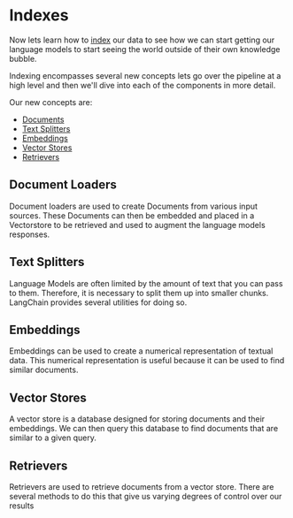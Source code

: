 
<Meta title="Indexes/Overview" />

# Indexes

Now lets learn how to [index](https://js.langchain.com/docs/modules/indexes/) our data to see how we can start getting
our language models to start seeing the world outside of their own knowledge bubble.

Indexing encompasses several new concepts lets go over the pipeline at a high level and then 
we'll dive into each of the components in more detail.

Our new concepts are:

  - [Documents](https://js.langchain.com/docs/modules/indexes/document_loaders/)
  - [Text Splitters](https://js.langchain.com/docs/modules/indexes/text_splitter/)
  - [Embeddings](https://js.langchain.com/docs/modules/models/embeddings/)
  - [Vector Stores](https://js.langchain.com/docs/modules/indexes/vector_stores/)
  - [Retrievers](https://js.langchain.com/docs/modules/indexes/retrievers/)

## Document Loaders

Document loaders are used to create Documents from various input sources. 
These Documents can then be embedded and placed in a Vectorstore to be retrieved 
and used to augment the language models responses.


## Text Splitters

Language Models are often limited by the amount of text that you can pass to them. 
Therefore, it is necessary to split them up into smaller chunks. 
LangChain provides several utilities for doing so.

## Embeddings

Embeddings can be used to create a numerical representation of textual data. 
This numerical representation is useful because it can be used to find similar documents.

## Vector Stores

A vector store is a database designed for storing documents and their embeddings.
We can then query this database to find documents that are similar to a given query.

## Retrievers

Retrievers are used to retrieve documents from a vector store. There are several
methods to do this that give us varying degrees of control over our results